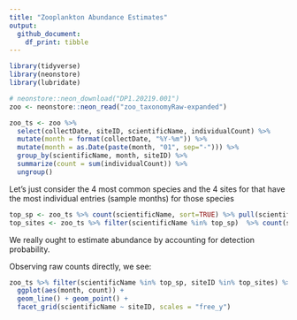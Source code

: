 ```yaml
---
title: "Zooplankton Abundance Estimates"
output: 
  github_document:
    df_print: tibble
---
```


```r
library(tidyverse)
library(neonstore)
library(lubridate)
```


```r
# neonstore::neon_download("DP1.20219.001")
zoo <- neonstore::neon_read("zoo_taxonomyRaw-expanded")
```

```r
zoo_ts <- zoo %>% 
  select(collectDate, siteID, scientificName, individualCount) %>%
  mutate(month = format(collectDate, "%Y-%m")) %>% 
  mutate(month = as.Date(paste(month, "01", sep="-"))) %>%
  group_by(scientificName, month, siteID) %>%
  summarize(count = sum(individualCount)) %>%
  ungroup()
```


Let's just consider the 4 most common species and the 4 sites for that have
the most individual entries (sample months) for those species


```r
top_sp <- zoo_ts %>% count(scientificName, sort=TRUE) %>% pull(scientificName) %>% head(4)
top_sites <- zoo_ts %>% filter(scientificName %in% top_sp)  %>% count(siteID, sort=TRUE) %>% pull(siteID) %>% head(4)
```

We really ought to estimate abundance by accounting for detection probability.  

Observing raw counts directly, we see: 


```r
zoo_ts %>% filter(scientificName %in% top_sp, siteID %in% top_sites) %>% 
  ggplot(aes(month, count)) +
  geom_line() + geom_point() + 
  facet_grid(scientificName ~ siteID, scales = "free_y")
```
